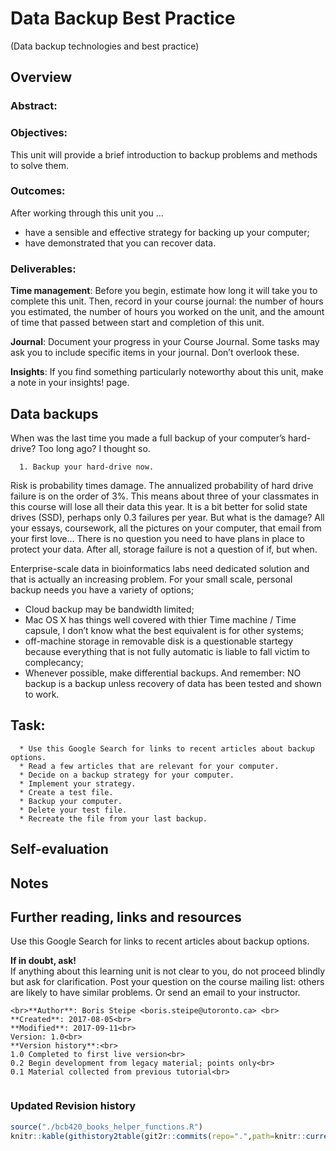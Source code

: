 # Data Backup Best Practice {#backup}
(Data backup technologies and best practice)
 
## Overview 
### Abstract:

### Objectives:
This unit will provide a brief introduction to backup problems and methods to solve them.

### Outcomes:
After working through this unit you ...

  * have a sensible and effective strategy for backing up your computer;
  * have demonstrated that you can recover data.

### Deliverables:
**Time management**: Before you begin, estimate how long it will take you to complete this unit. Then, record in your course journal: the number of hours you estimated, the number of hours you worked on the unit, and the amount of time that passed between start and completion of this unit.

**Journal**: Document your progress in your Course Journal. Some tasks may ask you to include specific items in your journal. Don't overlook these.

**Insights**: If you find something particularly noteworthy about this unit, make a note in your insights! page.


## Data backups
When was the last time you made a full backup of your computer's hard-drive? Too long ago? I thought so.

```block
  1. Backup your hard-drive now.
```

Risk is probability times damage. The annualized probability of hard drive failure is on the order of 3%. This means about three of your classmates in this course will lose all their data this year. It is a bit better for solid state drives (SSD), perhaps only 0.3 failures per year. But what is the damage? All your essays, coursework, all the pictures on your computer, that email from your first love... There is no question you need to have plans in place to protect your data. After all, storage failure is not a question of if, but when.

Enterprise-scale data in bioinformatics labs need dedicated solution and that is actually an increasing problem. For your small scale, personal backup needs you have a variety of options;

  * Cloud backup may be bandwidth limited;
  * Mac OS X has things well covered with thier Time machine / Time capsule, I don't know what the best equivalent is for other systems;
  * off-machine storage in removable disk is a questionable startegy because everything that is not fully automatic is liable to fall victim to complecancy;
  * Whenever possible, make differential backups. And remember: NO backup is a backup unless recovery of data has been tested and shown to work.

## Task:
```block
  * Use this Google Search for links to recent articles about backup options.
  * Read a few articles that are relevant for your computer.
  * Decide on a backup strategy for your computer.
  * Implement your strategy.
  * Create a test file.
  * Backup your computer.
  * Delete your test file.
  * Recreate the file from your last backup.
```

## Self-evaluation
## Notes
## Further reading, links and resources
Use this Google Search for links to recent articles about backup options.
 
**If in doubt, ask!**<br>
If anything about this learning unit is not clear to you, do not proceed blindly but ask for clarification. Post your question on the course mailing list: others are likely to have similar problems. Or send an email to your instructor.

 
```block2
<br>**Author**: Boris Steipe <boris.steipe@utoronto.ca> <br>
**Created**: 2017-08-05<br>
**Modified**: 2017-09-11<br>
Version: 1.0<br>
**Version history**:<br>
1.0 Completed to first live version<br>
0.2 Begin development from legacy material; points only<br>
0.1 Material collected from previous tutorial<br>
 
```

### Updated Revision history
```r
source("./bcb420_books_helper_functions.R")
knitr::kable(githistory2table(git2r::commits(repo=".",path=knitr::current_input())))

```

